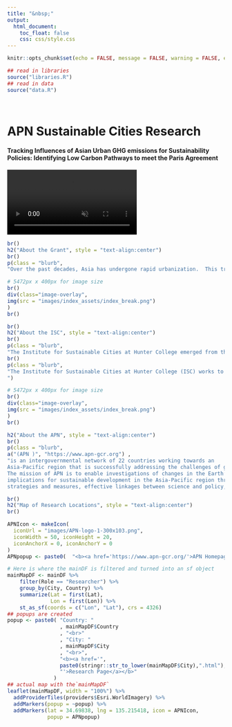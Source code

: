 ```yaml
---
title: "&nbsp;"
output:
  html_document:
    toc_float: false
    css: css/style.css
---
```


```r
knitr::opts_chunk$set(echo = FALSE, message = FALSE, warning = FALSE, error = FALSE )

## read in libraries
source("libraries.R")
## read in data
source("data.R")
```

<!-- this section has the video for the home page -->
<br>
<div class="videoContainer">
<div class="overlay">
</div>
<div class="overlay-text">
<h1> APN Sustainable Cities Research</h2>
<h4>Tracking Influences of Asian Urban GHG emissions 
for Sustainability Policies: Identifying Low Carbon Pathways 
to meet the Paris Agreement</h5>
</div>
<video autoplay muted loop>
<source src="images/index_assets/mining.webm" type="video/webm">
Your browser does not support the video tag.
</video>
</div>

```r
br()
h2("About the Grant", style = "text-align:center")
br()
p(class = "blurb",
"Over the past decades, Asia has undergone rapid urbanization.  This transformation has accompanied increased energy demand and subsequent greenhouse gas (GHG) emissions.  From 1990 to 2010, the number of urban residents in Asia grew by over 800 million, increasing the Asian share of global urban population from 45 to 52% while Asian CO2 emissions increased from 6 Gt to 14 Gt, increasing its share of global GHG emissions from 39 to 54%.  Further urbanization portends even higher emission levels.  The recent Paris Agreement (2015) has drawn attention to the dramatic actions necessary to keep emissions low and therefore climate stable.  Organizations such as UN-HABITAT & UNESCAP (through the creation of the Northeast Asia Low Carbon Cities platform) and Asian governments are moving to develop low carbon cities.  Application of mitigation policy for low carbon societies is complicated, however, by the unique regional development conditions (socially, physically, economically and politically).  Policies appropriate elsewhere may not work in the Asian context making it necessary to understand the historical dynamics associated with regional urban development, energy use and GHG emissions.  To address this challenge, we propose urban case study historical analyses of emissions and their driving forces in Asian cities.")  

```

```r
# 5472px x 400px for image size
br()
div(class="image-overlay",
img(src = "images/index_assets/index_break.png")
)
br()
```

```r
br()
h2("About the ISC", style = "text-align:center")
br()
p(class = "blurb",
"The Institute for Sustainable Cities at Hunter College emerged from the ideas and goals of Ted Kheel, labor lawyer and nature enthusiast, to enhance New Yorker’s understanding and appreciation for sustainability.  William D. Solecki was the first Director, who in 2015, returned to his full-time position in the Department of Geography.  Peter J. Marcotullio has been the Director since that time.  The Institute serves a CUNY-wide audience of scholars, students and staff as well as performs research and outreach to local community and government offices.")
br()
p(class = "blurb",
"The Institute for Sustainable Cities at Hunter College (ISC) works to realize cities as part of the solution to sustainability challenges.  By developing innovative science of sustainability research projects, student and public programming events, engagement activities and new curriculum  we promote awareness of opportunities available to urban residents for proactive responses to on-going environmental change.  The institutes ultimate goal is to help generate a new generation of environmental thinkers at Hunter College and within the wider CUNY community that are committed to progressive urban change.  This goal is based on knowledge and understanding of sustainability science, local community needs, decision maker constraints and institutional context.  We promote these goals through four different programmatic areas: Urban Forests, Urban Water, Urban Growth, Energy and Climate Change and Urban Resilience.  
")  
```

```r
# 5472px x 400px for image size
br()
div(class="image-overlay",
img(src = "images/index_assets/index_break.png")
)
br()
```

```r
h2("About the APN", style = "text-align:center")
br()
p(class = "blurb",
a("(APN )", "https://www.apn-gcr.org") ,
"is an intergovernmental network of 22 countries working towards an 
Asia-Pacific region that is successfully addressing the challenges of global change and sustainability. 
The mission of APN is to enable investigations of changes in the Earth’s life support systems and their 
implications for sustainable development in the Asia-Pacific region through support for research and science-based response 
strategies and measures, effective linkages between science and policy, and scientific capacity development. ")  
```


```r
br()
h2("Map of Research Locations", style = "text-align:center")
br()
```


```r
APNIcon <- makeIcon(
  iconUrl = "images/APN-logo-1-300x103.png",
  iconWidth = 50, iconHeight = 20,
  iconAnchorX = 0, iconAnchorY = 0
)
APNpopup <- paste0(  "<b><a href='https://www.apn-gcr.org/'>APN Homepage</a></b>")
```

```r
# Here is where the mainDF is filtered and turned into an sf object
mainMapDF <- mainDF %>% 
    filter(Role == "Researcher") %>% 
    group_by(City, Country) %>% 
    summarize(Lat = first(Lat),
              Lon = first(Lon)) %>% 
    st_as_sf(coords = c("Lon", "Lat"), crs = 4326)
## popups are created
popup <- paste0( "Country: "
                 , mainMapDF$Country 
                 , "<br>"
                 , "City: "
                 , mainMapDF$City
                 , "<br>",
                 "<b><a href='",
                 paste0(stringr::str_to_lower(mainMapDF$City),".html"),
                 "'>Research Page</a></b>"
               )
## actual map with the`mainMapDF`
leaflet(mainMapDF, width = "100%") %>%
  addProviderTiles(providers$Esri.WorldImagery) %>%
  addMarkers(popup = ~popup) %>%
  addMarkers(lat = 34.69838, lng = 135.215418, icon = APNIcon,
             popup = APNpopup)

```


